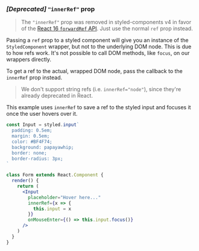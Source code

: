 ### _[Deprecated]_ `"innerRef"` prop

> The `"innerRef"` prop was removed in styled-components v4 in favor of the [React 16 `forwardRef` API](https://reactjs.org/docs/forwarding-refs.html). Just use the normal `ref` prop instead.

Passing a `ref` prop to a styled component will give you an instance of
the `StyledComponent` wrapper, but not to the underlying DOM node.
This is due to how refs work.
It's not possible to call DOM methods, like `focus`, on our wrappers directly.

To get a ref to the actual, wrapped DOM node, pass the callback to the `innerRef` prop instead.

> We don't support string refs (i.e. `innerRef="node"`), since they're already deprecated in React.

This example uses `innerRef` to save a ref to the styled input and focuses it once the user
hovers over it.

```jsx
const Input = styled.input`
  padding: 0.5em;
  margin: 0.5em;
  color: #BF4F74;
  background: papayawhip;
  border: none;
  border-radius: 3px;
`

class Form extends React.Component {
  render() {
    return (
      <Input
        placeholder="Hover here..."
        innerRef={x => {
          this.input = x
        }}
        onMouseEnter={() => this.input.focus()}
      />
    )
  }
}
```
